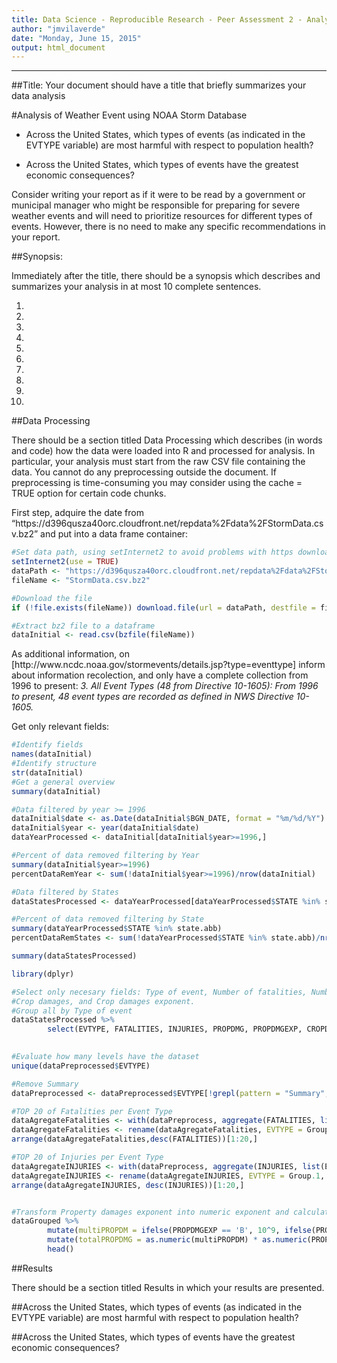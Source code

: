 ```yaml
---
title: Data Science - Reproducible Research - Peer Assessment 2 - Analysis of Weather Event using NOAA Storm Database 
author: "jmvilaverde"
date: "Monday, June 15, 2015"
output: html_document
---
```





***

##Title: Your document should have a title that briefly summarizes your data analysis

#Analysis of Weather Event using NOAA Storm Database 

* Across the United States, which types of events (as indicated in the EVTYPE variable) are most harmful with respect to population health?

* Across the United States, which types of events have the greatest economic consequences?

Consider writing your report as if it were to be read by a government or municipal manager who might be responsible for preparing for severe weather events and will need to prioritize resources for different types of events. However, there is no need to make any specific recommendations in your report.



##Synopsis: 

Immediately after the title, there should be a synopsis which describes and summarizes your analysis in at most 10 complete sentences.

1.
2.
3.
4.
5.
6.
7.
8.
9.
10.

##Data Processing

There should be a section titled Data Processing which describes (in words and code) how the data were loaded into R and processed for analysis. In particular, your analysis must start from the raw CSV file containing the data. You cannot do any preprocessing outside the document. If preprocessing is time-consuming you may consider using the cache = TRUE option for certain code chunks.

First step, adquire the date from "https://d396qusza40orc.cloudfront.net/repdata%2Fdata%2FStormData.csv.bz2" and put into a data frame container:

```r
#Set data path, using setInternet2 to avoid problems with https download
setInternet2(use = TRUE)
dataPath <- "https://d396qusza40orc.cloudfront.net/repdata%2Fdata%2FStormData.csv.bz2"
fileName <- "StormData.csv.bz2"

#Download the file
if (!file.exists(fileName)) download.file(url = dataPath, destfile = fileName)

#Extract bz2 file to a dataframe
dataInitial <- read.csv(bzfile(fileName))
```

As additional information, on [http://www.ncdc.noaa.gov/stormevents/details.jsp?type=eventtype]
inform about information recolection, and only have a complete collection from 1996 to present:
_3. All Event Types (48 from Directive 10-1605): From 1996 to present, 48 event types are recorded as defined in NWS Directive 10-1605._



Get only relevant fields:
```r
#Identify fields
names(dataInitial)
#Identify structure
str(dataInitial)
#Get a general overview
summary(dataInitial)
```

```r

#Data filtered by year >= 1996
dataInitial$date <- as.Date(dataInitial$BGN_DATE, format = "%m/%d/%Y")
dataInitial$year <- year(dataInitial$date)
dataYearProcessed <- dataInitial[dataInitial$year>=1996,]

#Percent of data removed filtering by Year
summary(dataInitial$year>=1996)
percentDataRemYear <- sum(!dataInitial$year>=1996)/nrow(dataInitial)

#Data filtered by States
dataStatesProcessed <- dataYearProcessed[dataYearProcessed$STATE %in% state.abb,]

#Percent of data removed filtering by State
summary(dataYearProcessed$STATE %in% state.abb)
percentDataRemStates <- sum(!dataYearProcessed$STATE %in% state.abb)/nrow(dataYearProcessed)

summary(dataStatesProcessed)

library(dplyr)

#Select only necesary fields: Type of event, Number of fatalities, Number of injuries, Property damages, Property damages exponent,
#Crop damages, and Crop damages exponent.
#Group all by Type of event
dataStatesProcessed %>% 
        select(EVTYPE, FATALITIES, INJURIES, PROPDMG, PROPDMGEXP, CROPDMG, CROPDMGEXP) -> dataPreprocessed
        

#Evaluate how many levels have the dataset
unique(dataPreprocessed$EVTYPE)

#Remove Summary
dataPreprocessed <- dataPreprocessed$EVTYPE[!grepl(pattern = "Summary", x=dataPreprocessed$EVTYPE)]

#TOP 20 of Fatalities per Event Type
dataAgregateFatalities <- with(dataPreprocess, aggregate(FATALITIES, list(EVTYPE), sum))
dataAgregateFatalities <- rename(dataAgregateFatalities, EVTYPE = Group.1, FATALITIES = x)
arrange(dataAgregateFatalities,desc(FATALITIES))[1:20,]

#TOP 20 of Injuries per Event Type
dataAgregateINJURIES <- with(dataPreprocess, aggregate(INJURIES, list(EVTYPE), sum))
dataAgregateINJURIES <- rename(dataAgregateINJURIES, EVTYPE = Group.1, INJURIES = x)
arrange(dataAgregateINJURIES, desc(INJURIES))[1:20,]


#Transform Property damages exponent into numeric exponent and calculate total Property Damage Value:
dataGrouped %>% 
        mutate(multiPROPDM = ifelse(PROPDMGEXP == 'B', 10^9, ifelse(PROPDMGEXP == 'M', 10^6, ifelse(PROPDMGEXP == 'K', 10^3, 1)))) %>%
        mutate(totalPROPDMG = as.numeric(multiPROPDM) * as.numeric(PROPDMG)) %>% 
        head()

```


##Results

There should be a section titled Results in which your results are presented.

##Across the United States, which types of events (as indicated in the EVTYPE variable) are most harmful with respect to population health?

##Across the United States, which types of events have the greatest economic consequences?

